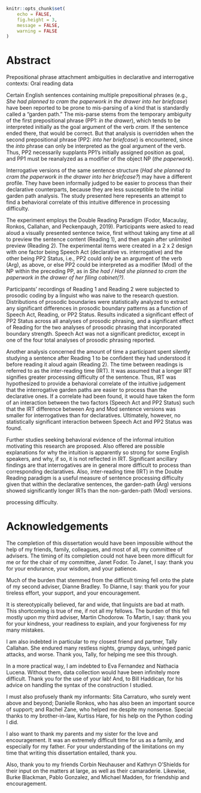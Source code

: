 ```r
knitr::opts_chunk$set(
	echo = FALSE,
	fig.height = 3,
	message = FALSE,
	warning = FALSE
)
```

\raggedright
# Abstract {-}

\large Prepositional phrase attachment ambiguities in declarative and interrogative contexts: Oral reading data\par

\normalsize 
Certain English sentences containing multiple prepositional phrases (e.g., *She had planned to cram the paperwork in the drawer into her briefcase*) have been reported to be prone to mis-parsing of a kind that is standardly called a “garden path.” The mis-parse stems from the temporary ambiguity of the first prepositional phrase (PP1: *in the drawer*), which tends to be interpreted initially as the goal argument of the verb *cram.* If the sentence ended there, that would be correct. But that analysis is overridden when the second prepositional phrase (PP2: *into her briefcase*) is encountered, since the *into* phrase can only be interpreted as the goal argument of the verb. Thus, PP2 necessarily supplants PP1’s initially assigned position as goal, and PP1 must be reanalyzed as a modifier of the object NP (*the paperwork*).  

Interrogative versions of the same sentence structure (*Had she planned to cram the paperwork in the drawer into her briefcase?*) may have a different profile. They have been informally judged to be easier to process than their declarative counterparts, because they are less susceptible to the initial garden path analysis. The study presented here represents an attempt to find a behavioral correlate of this intuitive difference in processing difficulty.  

The experiment employs the Double Reading Paradigm (Fodor, Macaulay, Ronkos, Callahan, and Peckenpaugh, 2019). Participants were asked to read aloud a visually presented sentence twice, first without taking any time at all to preview the sentence content (Reading 1), and then again after unlimited preview (Reading 2). The experimental items were created in a 2 x 2 design with one factor being Speech Act (declarative vs. interrogative) and the other being PP2 Status, i.e., PP2 could only be an argument of the verb (Arg), as above, or else PP2 could be interpreted as a modifier (Mod) of the NP within the preceding PP, as in *She had / Had she planned to cram the paperwork in the drawer of her filing cabinet(?)*.  

Participants' recordings of Reading 1 and Reading 2 were subjected to prosodic coding by a linguist who was naive to the research question. Distributions of prosodic boundaries were statistically analyzed to extract any significant differences in prosodic boundary patterns as a function of Speech Act, Reading, or PP2 Status. Results indicated a significant effect of PP2 Status across all analyses of prosodic phrasing, and a significant effect of Reading for the two analyses of prosodic phrasing that incorporated boundary strength. Speech Act was not a significant predictor, except in one of the four total analyses of prosodic phrasing reported.    

Another analysis concerned the amount of time a participant spent silently studying a sentence after Reading 1 to be confident they had understood it before reading it aloud again (Reading 2). The time between readings is referred to as the inter-reading time (IRT). It was assumed that a longer IRT signifies greater processing difficulty of the sentence. Thus, IRT was hypothesized to provide a behavioral correlate of the intuitive judgement that the interrogative garden paths are easier to process than the declarative ones. If a correlate had been found, it would have taken the form of an interaction between the two factors (Speech Act and PP2 Status) such that the IRT difference between Arg and Mod sentence versions was smaller for interrogatives than for declaratives.  Ultimately, however, no statistically significant interaction between Speech Act and PP2 Status was found. 

Further studies seeking behavioral evidence of the informal intuition motivating this research are proposed. Also offered are possible explanations for why the intuition is apparently so strong for some English speakers, and why, if so, it is not reflected in IRT. Significant ancillary findings are that interrogatives are in general more difficult to process than corresponding declaratives. Also, inter-reading time (IRT) in the Double Reading paradigm is a useful measure of sentence processing difficulty given that within the declarative sentences, the garden-path (Arg) versions showed significantly longer IRTs than the non-garden-path (Mod) versions. 

  processing difficulty.


# Acknowledgements {-}

The completion of this dissertation would have been impossible without the help of my friends, family, colleagues, and most of all, my committee of advisers. The timing of its completion could not have been more difficult for me or for the chair of my committee, Janet Fodor. To Janet, I say: thank you for your endurance, your wisdom, and your patience. 

Much of the burden that stemmed from the difficult timing fell onto the plate of my second adviser, Dianne Bradley. To Dianne, I say: thank you for your tireless effort, your support, and your encouragement.
	
It is stereotypically believed, far and wide, that linguists are bad at math. This shortcoming is true of me, if not all my fellows. The burden of this fell mostly upon my third adviser, Martin Chodorow. To Martin, I say: thank you for your kindness, your readiness to explain, and your forgiveness for my many mistakes.

I am also indebted in particular to my closest friend and partner, Tally Callahan. She endured many restless nights, grumpy days, unhinged panic attacks, and worse. Thank you, Tally, for helping me see this through.

In a more practical way, I am indebted to Eva Fernandez and Nathacia Lucena. Without them, data collection would have been infinitely more difficult. Thank you for the use of your lab! And, to Bill Haddican, for his advice on handling the syntax of the construction I studied. 

I must also profusely thank my informants: Sita Carraturo, who surely went above and beyond; Danielle Ronkos, who has also been an important source of support; and Rachel Zane, who helped me despite my nonsense. Special thanks to my brother-in-law, Kurtiss Hare, for his help on the Python coding I did. 

I also want to thank my parents and my sister for the love and encouragement. It was an extremely difficult time for us as a family, and especially for my father. For your understanding of the limitations on my time that writing this dissertation entailed, thank you. 

Also, thank you to my friends Corbin Neuhauser and Kathryn O’Shields for their input on the matters at large, as well as their camaraderie. Likewise, Burke Blackman, Pablo Gonzalez, and Michael Madden, for friendship and encouragement.

\pagebreak